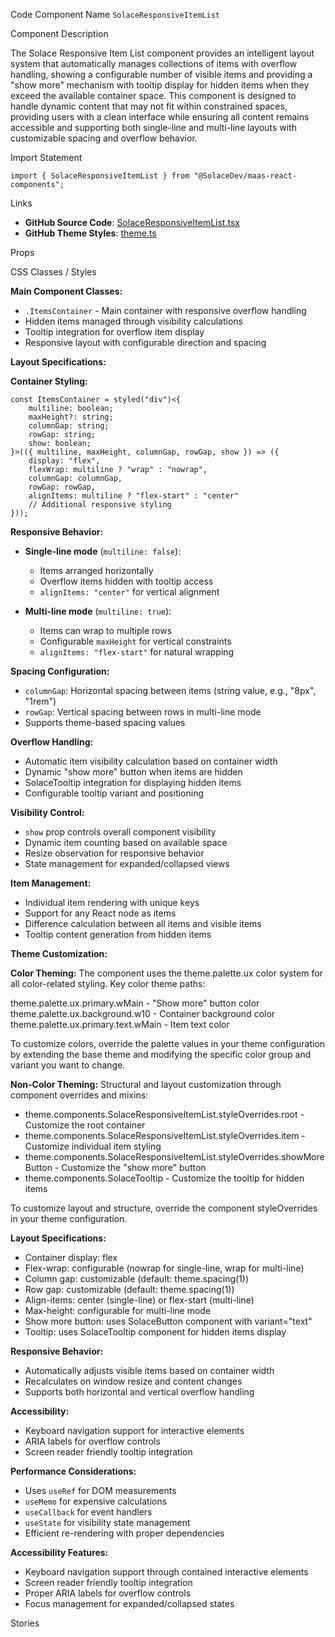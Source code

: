 
<Meta of={SolaceResponsiveItemListStories} />

<Title>Responsive Item List</Title>

<Description of={SolaceResponsiveItemListStories} />

<Subtitle>Code Component Name</Subtitle>
`SolaceResponsiveItemList`

<Subtitle>Component Description</Subtitle>

The Solace Responsive Item List component provides an intelligent layout system that automatically manages collections of items with overflow handling, showing a configurable number of visible items and providing a "show more" mechanism with tooltip display for hidden items when they exceed the available container space. This component is designed to handle dynamic content that may not fit within constrained spaces, providing users with a clean interface while ensuring all content remains accessible and supporting both single-line and multi-line layouts with customizable spacing and overflow behavior.

<Subtitle>Import Statement</Subtitle>

```tsx
import { SolaceResponsiveItemList } from "@SolaceDev/maas-react-components";
```

<Subtitle>Links</Subtitle>

- **GitHub Source Code**: [SolaceResponsiveItemList.tsx](https://github.com/SolaceDev/maas-react-components/blob/main/src/components/SolaceResponsiveItemList.tsx)
- **GitHub Theme Styles**: <a href="https://github.com/SolaceDev/maas-react-components/blob/main/src/resources/theme.ts" target="_blank">theme.ts</a>

<Subtitle>Props</Subtitle>

<ArgTypes of={SolaceResponsiveItemListStories} />

<Subtitle>CSS Classes / Styles</Subtitle>

**Main Component Classes:**

- `.ItemsContainer` - Main container with responsive overflow handling
- Hidden items managed through visibility calculations
- Tooltip integration for overflow item display
- Responsive layout with configurable direction and spacing

**Layout Specifications:**

**Container Styling:**

```tsx
const ItemsContainer = styled("div")<{
	multiline: boolean;
	maxHeight?: string;
	columnGap: string;
	rowGap: string;
	show: boolean;
}>(({ multiline, maxHeight, columnGap, rowGap, show }) => ({
	display: "flex",
	flexWrap: multiline ? "wrap" : "nowrap",
	columnGap: columnGap,
	rowGap: rowGap,
	alignItems: multiline ? "flex-start" : "center"
	// Additional responsive styling
}));
```

**Responsive Behavior:**

- **Single-line mode** (`multiline: false`):

  - Items arranged horizontally
  - Overflow items hidden with tooltip access
  - `alignItems: "center"` for vertical alignment

- **Multi-line mode** (`multiline: true`):
  - Items can wrap to multiple rows
  - Configurable `maxHeight` for vertical constraints
  - `alignItems: "flex-start"` for natural wrapping

**Spacing Configuration:**

- `columnGap`: Horizontal spacing between items (string value, e.g., "8px", "1rem")
- `rowGap`: Vertical spacing between rows in multi-line mode
- Supports theme-based spacing values

**Overflow Handling:**

- Automatic item visibility calculation based on container width
- Dynamic "show more" button when items are hidden
- SolaceTooltip integration for displaying hidden items
- Configurable tooltip variant and positioning

**Visibility Control:**

- `show` prop controls overall component visibility
- Dynamic item counting based on available space
- Resize observation for responsive behavior
- State management for expanded/collapsed views

**Item Management:**

- Individual item rendering with unique keys
- Support for any React node as items
- Difference calculation between all items and visible items
- Tooltip content generation from hidden items

**Theme Customization:**

**Color Theming:**
The component uses the theme.palette.ux color system for all color-related styling. Key color theme paths:

<div style={{ display: "flex", alignItems: "center", margin: "8px 0" }}>
	<div
		style={{
			width: "16px",
			height: "16px",
			backgroundColor: "#015B82",
			border: "1px solid rgba(0,0,0,0.2)",
			borderRadius: "3px",
			marginRight: "8px"
		}}
	></div>
	<span>theme.palette.ux.primary.wMain - "Show more" button color</span>
</div>
<div style={{ display: "flex", alignItems: "center", margin: "8px 0" }}>
	<div
		style={{
			width: "16px",
			height: "16px",
			backgroundColor: "#FFFFFF",
			border: "1px solid rgba(0,0,0,0.2)",
			borderRadius: "3px",
			marginRight: "8px"
		}}
	></div>
	<span>theme.palette.ux.background.w10 - Container background color</span>
</div>
<div style={{ display: "flex", alignItems: "center", margin: "8px 0" }}>
	<div
		style={{
			width: "16px",
			height: "16px",
			backgroundColor: "#273749",
			border: "1px solid rgba(0,0,0,0.2)",
			borderRadius: "3px",
			marginRight: "8px"
		}}
	></div>
	<span>theme.palette.ux.primary.text.wMain - Item text color</span>
</div>

To customize colors, override the palette values in your theme configuration by extending the base theme and modifying the specific color group and variant you want to change.

**Non-Color Theming:**
Structural and layout customization through component overrides and mixins:

- theme.components.SolaceResponsiveItemList.styleOverrides.root - Customize the root container
- theme.components.SolaceResponsiveItemList.styleOverrides.item - Customize individual item styling
- theme.components.SolaceResponsiveItemList.styleOverrides.showMoreButton - Customize the "show more" button
- theme.components.SolaceTooltip - Customize the tooltip for hidden items

To customize layout and structure, override the component styleOverrides in your theme configuration.

**Layout Specifications:**

- Container display: flex
- Flex-wrap: configurable (nowrap for single-line, wrap for multi-line)
- Column gap: customizable (default: theme.spacing(1))
- Row gap: customizable (default: theme.spacing(1))
- Align-items: center (single-line) or flex-start (multi-line)
- Max-height: configurable for multi-line mode
- Show more button: uses SolaceButton component with variant="text"
- Tooltip: uses SolaceTooltip component for hidden items display

**Responsive Behavior:**

- Automatically adjusts visible items based on container width
- Recalculates on window resize and content changes
- Supports both horizontal and vertical overflow handling

**Accessibility:**

- Keyboard navigation support for interactive elements
- ARIA labels for overflow controls
- Screen reader friendly tooltip integration

**Performance Considerations:**

- Uses `useRef` for DOM measurements
- `useMemo` for expensive calculations
- `useCallback` for event handlers
- `useState` for visibility state management
- Efficient re-rendering with proper dependencies

**Accessibility Features:**

- Keyboard navigation support through contained interactive elements
- Screen reader friendly tooltip integration
- Proper ARIA labels for overflow controls
- Focus management for expanded/collapsed states

<Subtitle>Stories</Subtitle>

<CustomStories />
